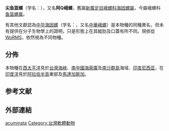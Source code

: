 {{Speciesbox
| taxon = Nassaria acuminata
| authority = (Reeve, 1844)
| synonyms_ref = {{r|WoRMS_215046}}
| synonyms = 
* ''Triton acuminatus'' {{small|Reeve, 1844}}{{r|Reeve 1844}} 
* ''Nassaria acuminata'' {{small|[[李彦铮|Li]], 2000}}{{r|Li 2000|page1=22, fig. 1}}
}}

'''尖鱼篮螺'''（学名：{{lang|la|''Nassaria acuminata''}}）{{r|Zhang 2015}}，又名'''阿Q峨螺'''{{r|shell_1072|Li 2000}}，舊屬[[新腹足目|新腹足目]][[峨螺科|峨螺科]][[海因螺屬|海因螺屬]]{{r|shell_1072}}，今屬峨螺科[[鱼篮螺属|鱼篮螺属]]{{r|WoRMS_215046|Zhang 2015}}。

有其他文獻認為[[中华海因螺|中华海因螺]]（学名：{{lang|la|''Nassaria sinensis''}}，又名[[中華峨螺|中華峨螺]]）是本物種的同種異名，但未有提供在分子生物學上的證明{{r|Zhang 2015}}，只是形態上在其縱肋及口蓋有所不同{{r|Zhang 2015}}。現依從[[WoRMS|WoRMS]]，依然視為不同物種。

==分佈==
本物種在[[西太平洋|西太平洋]]{{r|Habe 1964}}見於[[台灣海峽|台灣海峽]]{{r|shell_1072 |Li 2000}}、[[南中國海|南中國海]][[兩廣|兩廣]]及[[南沙群島|南沙群島]]{{r|shelldoc_000273}}海域、[[印度尼西亚|印度尼西亚]]{{r |shell_1072|shelldoc_720090224018}}，在[[印度洋|印度洋]]見於[[阿拉伯半島|阿拉伯半島]]東部{{r|shell_1072|shelldoc_720090224024}}及[[馬達加斯加|馬達加斯加]]{{r|WoRMS_215046}}。

==参考文献==
{{reflist|refs=
<ref name="Habe 1964">{{cite book
 |last=Habe |first=T. |year=1964
 |title=Shells of the Western Pacific in Color
 |volume=Vol. II, Hoikusha, Osaka |pages=vi + 233 p., 66 pls.}}</ref>
<ref name="shell_1072">{{cite web
 |url=http://shell.sinica.edu.tw/chinese/shellbase_detail.php?science_no=1072
 |title=国际贝库：阿Q峨螺|publisher=[[台湾贝类资料库|台湾贝类资料库]]
 |access-date=2018-04-27 |language=zh-hant }}</ref>
<ref name="Li 2000">{{shelldoc_100336}}</ref>
<ref name="Reeve 1844">{{cite book
 |last=Reeve |first=L A. |year=1844
 |title=Conchologia Iconica
 |trans-title=illustrations of the shells of molluscous animals
 |location=London |publisher=Reeve Bros. |pages=14, fig. 54 }}</ref> 
<ref name="shelldoc_000273">{{shelldoc_000273}}</ref>
<ref name="shelldoc_720090224018">{{shelldoc_720090224018}}</ref>
<ref name="shelldoc_720090224024">{{shelldoc_720090224024}}</ref>
<ref name="WoRMS_215046">{{WoRMS
 |id=215046 |title=''Nassaria acuminata'' (Reeve, 1844) 
 |last1=Sartori  |first1=André F.
 |date=2014-04-01|accessdate=2017-08-18 }}</ref>
<ref name="Zhang 2015">{{cite journal
 |url=http://qdhys.ijournal.cn/hykx/ch/reader/create_pdf.aspx?file_no=20151115 |deadurl=yes
 |archiveurl=https://web.archive.org/web/20170805055934/http://qdhys.ijournal.cn/hykx/ch/reader/create_pdf.aspx?file_no=20151115
 |author1=[[张树乾|张树乾]]|author2=[[孙启梦|孙启梦]]|author3=[[张素萍|张素萍]]
 |year=2015
 |title=中国近海鱼篮螺属的分类以及种名修订 (腹足纲, 蛾螺科)
 |journal=[[海洋科學_(期刊)|海洋科學 (期刊)]] |id=1000-3096(2015)11-0091-05
 |doi=10.11759/hykx20150822001|language=zh-hans|archive-date=2017-08-05}}</ref> 
}}

==外部連結==
{{Taxonbar}}
[[Category:鱼篮螺属|acuminata]]
[[Category:台灣軟體動物|Category:台灣軟體動物]]
{{Mollusc-stub}}